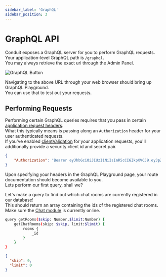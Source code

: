 ```yaml
---
sidebar_label: 'GraphQL'
sidebar_position: 3
---
```


# GraphQL API

Conduit exposes a GraphQL server for you to perform GraphQL requests.<br />
Your application-level GraphQL path is `/graphql`.<br />
You may always retrieve the exact url through the Admin Panel.

<div style={{textAlign: 'center'}}>

![GraphQL Button](/v0.15/overview/home_topright_buttons.png)

</div>

Navigating to the above URL through your web browser should bring up GraphQL Playground.<br />
You can use that to test out your requests.

## Performing Requests

Performing certain GraphQL queries requires that you pass in certain [application request headers](./headers#headers-app).<br />
What this typically means is passing along an `Authorization` header for your user authenticated requests.<br />
If you've enabled [clientValidation](./headers#headers-security) for your application requests,
you'll additionally provide a security client id and secret pair.

``` json title="User Authenticated Request Headers Example"
{
	"Authorization": "Bearer eyJhbGciOiJIUzI1NiIsInR5cCI6IkpXVCJ9.eyJpZCI6IjYyMzQ3MjMzYTQ5ODg4MGNkOWI4MDY5ZSIsImlhdCI6MTY0NzYwNDk5OCwiZXhwIjoxNzM0MDA0OTk4fQ.D_TsIaQlMimft4CXhCo_aOs0vk6opnClxM3aFtFF4Qc"
}
```

Upon specifying your headers in the GraphQL Playground page, your route documentation should become available to you.<br />
Lets perform our first query, shall we?

Let's make a query to find out which chat rooms are currently registered in our database!<br />
This should return an array containing the ids of the registered chat rooms.<br />
Make sure the [Chat module](../chat) is currently online.

``` bash title="Example Request"
query getRooms($skip: Number,$limit:Number) {
	getChatRooms(skip: $skip, limit:$limit) {
		rooms {
			_id
		}
	}
}
```

``` json title="Example Query Variables"
{
  "skip": 0,
  "limit": 0
}
```

[//]: # (TODO: Example result)
